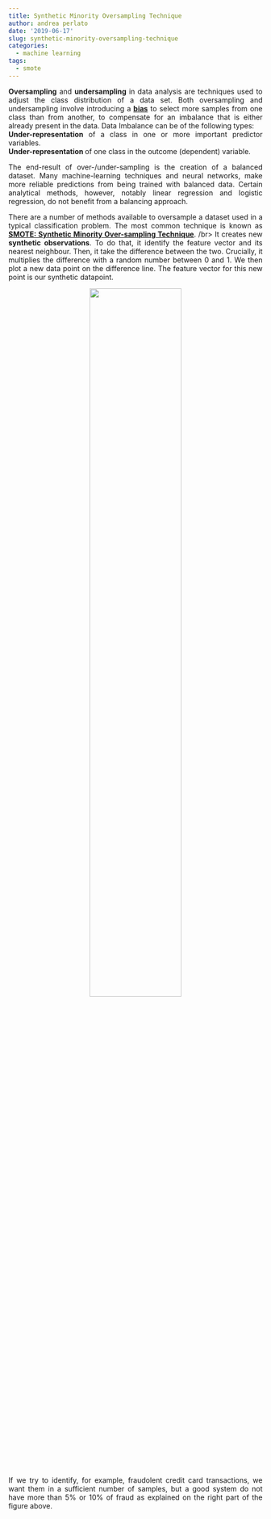 ```yaml
---
title: Synthetic Minority Oversampling Technique
author: andrea perlato
date: '2019-06-17'
slug: synthetic-minority-oversampling-technique
categories:
  - machine learning
tags:
  - smote
---
```


<style>
body {
text-align: justify}
</style>

**Oversampling** and **undersampling** in data analysis are techniques used to adjust the class distribution of a data set. Both oversampling and undersampling involve introducing a [**bias**](https://en.wikipedia.org/wiki/Bias) to select more samples from one class than from another, to compensate for an imbalance that is either already present in the data. Data Imbalance can be of the following types: </br>
**Under-representation** of a class in one or more important predictor variables. </br>
**Under-representation ** of one class in the outcome (dependent) variable. </br>

The end-result of over-/under-sampling is the creation of a balanced dataset. Many machine-learning techniques and neural networks, make more reliable predictions from being trained with balanced data. Certain analytical methods, however, notably linear regression and logistic regression, do not benefit from a balancing approach.

There are a number of methods available to oversample a dataset used in a typical classification problem. The most common technique is known as [**SMOTE: Synthetic Minority Over-sampling Technique**](https://www.cs.cmu.edu/afs/cs/project/jair/pub/volume16/chawla02a-html/chawla2002.html). /br>
It creates new **synthetic observations**. To do that, it identify the feature vector and its nearest neighbour. Then, it take the difference between the two. Crucially, it multiplies the difference with a random number between 0 and 1. We then plot a new data point on the difference line. The feature vector for this new point is our synthetic datapoint.


<center>
![](/img/smote.png){width=60%}
</center>

If we try to identify, for example, fraudolent credit card transactions, we want them in a sufficient number of samples, but a good system do not have more than 5% or 10% of fraud as explained on the right part of the figure above.































